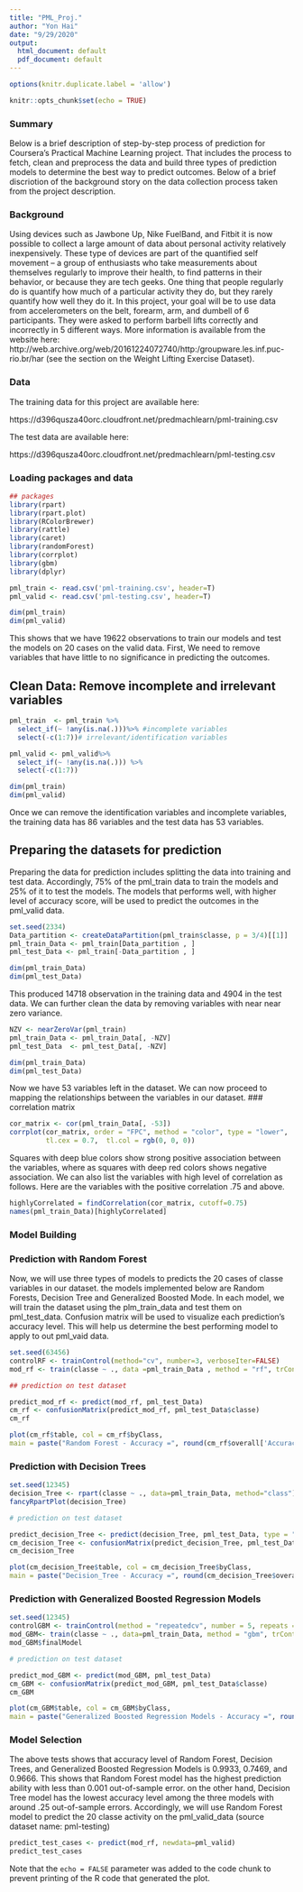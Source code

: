 ```yaml
---
title: "PML_Proj."
author: "Yon Hai"
date: "9/29/2020"
output:
  html_document: default
  pdf_document: default
---
```


```r
options(knitr.duplicate.label = 'allow')
```

```r
knitr::opts_chunk$set(echo = TRUE)
```

### Summary 

Below is a brief description of step-by-step process of prediction for Coursera's Practical Machine Learning project. That includes the process to fetch, clean and  preprocess the data and build three types of prediction models to determine the best way to predict outcomes. Below of a brief discriotion of the background story on the data collection process taken from the project description.   

### Background 

Using devices such as Jawbone Up, Nike FuelBand, and Fitbit it is now possible to collect a large amount of data about personal activity relatively inexpensively. These type of devices are part of the quantified self movement – a group of enthusiasts who take measurements about themselves regularly to improve their health, to find patterns in their behavior, or because they are tech geeks. One thing that people regularly do is quantify how much of a particular activity they do, but they rarely quantify how well they do it. In this project, your goal will be to use data from accelerometers on the belt, forearm, arm, and dumbell of 6 participants. They were asked to perform barbell lifts correctly and incorrectly in 5 different ways. More information is available from the website here: http://web.archive.org/web/20161224072740/http:/groupware.les.inf.puc-rio.br/har (see the section on the Weight Lifting Exercise Dataset).

### Data

The training data for this project are available here:

https://d396qusza40orc.cloudfront.net/predmachlearn/pml-training.csv

The test data are available here:

https://d396qusza40orc.cloudfront.net/predmachlearn/pml-testing.csv



### Loading packages and data 

```r

## packages 
library(rpart)
library(rpart.plot)
library(RColorBrewer)
library(rattle)
library(caret)
library(randomForest)
library(corrplot)
library(gbm)
library(dplyr)

pml_train <- read.csv('pml-training.csv', header=T)
pml_valid <- read.csv('pml-testing.csv', header=T)

dim(pml_train)
dim(pml_valid)

```

This shows that we have 19622 observations to train our models and test the models on 20 cases on the valid data. First, We need to remove variables that have little to no significance in predicting the outcomes. 

## Clean Data: Remove incomplete and irrelevant variables 

```r
pml_train  <- pml_train %>%
  select_if(~ !any(is.na(.)))%>% #incomplete variables 
  select(-c(1:7))# irrelevant/identification variables 

pml_valid <- pml_valid%>%
  select_if(~ !any(is.na(.))) %>%
  select(-c(1:7))

dim(pml_train)
dim(pml_valid)
```
Once we can remove the identification variables and incomplete variables, the training data has 86 variables and the test data has 53 variables. 

## Preparing the datasets for prediction

Preparing the data for prediction includes splitting the data into training and test data. Accordingly,  75% of the pml_train data to train the models and 25% of it to test the models. The models that performs well, with higher level of accuracy score, will be used to predict the outcomes in the pml_valid data. 

```r

set.seed(2334) 
Data_partition <- createDataPartition(pml_train$classe, p = 3/4)[[1]]
pml_train_Data <- pml_train[Data_partition , ]
pml_test_Data <- pml_train[-Data_partition , ]

dim(pml_train_Data)
dim(pml_test_Data)
```


This produced 14718 observation in the training data and 4904 in the test data. We can further clean the data by removing variables with near near zero variance.  

```r
NZV <- nearZeroVar(pml_train)
pml_train_Data <- pml_train_Data[, -NZV]
pml_test_Data  <- pml_test_Data[, -NZV]

dim(pml_train_Data)
dim(pml_test_Data)

```
Now we have 53 variables left in the dataset. We can now proceed to mapping the relationships between the variables in our dataset. 
### correlation matrix 

```r
cor_matrix <- cor(pml_train_Data[, -53])
corrplot(cor_matrix, order = "FPC", method = "color", type = "lower",
         tl.cex = 0.7,  tl.col = rgb(0, 0, 0))

```

Squares with deep blue colors show strong positive association between the variables, where as squares with deep red colors shows negative association. We can  also list the variables with high level of correlation as follows. Here are the variables with the positive correlation .75 and above. 

```r
highlyCorrelated = findCorrelation(cor_matrix, cutoff=0.75)
names(pml_train_Data)[highlyCorrelated]

```

### Model Building 
### Prediction with Random Forest

Now, we will use three types of models to predicts the 20 cases of classe variables in our dataset. the models implemented below are Random Forests, Decision Tree and Generalized Boosted Mode. In each model, we will train the dataset using the plm_train_data and test them on pml_test_data. Confusion matrix will be used to visualize each prediction's accuracy level. This will help us determine the best performing model to apply to out pml_vaid data. 

```r
set.seed(63456)
controlRF <- trainControl(method="cv", number=3, verboseIter=FALSE)
mod_rf <- train(classe ~ ., data =pml_train_Data , method = "rf", trControl=controlRF)

```

```r
## prediction on test dataset

predict_mod_rf <- predict(mod_rf, pml_test_Data)
cm_rf <- confusionMatrix(predict_mod_rf, pml_test_Data$classe)
cm_rf

```


```r

plot(cm_rf$table, col = cm_rf$byClass,
main = paste("Random Forest - Accuracy =", round(cm_rf$overall['Accuracy'], 4)))

``` 



### Prediction with Decision Trees

```r

set.seed(12345)
decision_Tree <- rpart(classe ~ ., data=pml_train_Data, method="class")
fancyRpartPlot(decision_Tree)


```


```r

# prediction on test dataset

predict_decision_Tree <- predict(decision_Tree, pml_test_Data, type = "class")
cm_decision_Tree <- confusionMatrix(predict_decision_Tree, pml_test_Data$classe)
cm_decision_Tree

```

```r

plot(cm_decision_Tree$table, col = cm_decision_Tree$byClass,
main = paste("Decision_Tree - Accuracy =", round(cm_decision_Tree$overall['Accuracy'], 4)))

``` 

### Prediction with Generalized Boosted Regression Models

```r

set.seed(12345)
controlGBM <- trainControl(method = "repeatedcv", number = 5, repeats = 1)
mod_GBM<- train(classe ~ ., data=pml_train_Data, method = "gbm", trControl = controlGBM, verbose = FALSE)
mod_GBM$finalModel

```


```r
# prediction on test dataset

predict_mod_GBM <- predict(mod_GBM, pml_test_Data)
cm_GBM <- confusionMatrix(predict_mod_GBM, pml_test_Data$classe)
cm_GBM

```


```r

plot(cm_GBM$table, col = cm_GBM$byClass,
main = paste("Generalized Boosted Regression Models - Accuracy =", round(cm_GBM$overall['Accuracy'], 4)))

``` 

### Model Selection  

The above tests shows that accuracy level of Random Forest, Decision Trees, and Generalized Boosted Regression Models is 0.9933, 0.7469, and 0.9666. This shows that Random Forest model has the highest prediction ability with less than 0.001 out-of-sample error. on the other hand, Decision Tree model has the lowest accuracy level among the three models with around .25 out-of-sample errors. Accordingly, we will use Random Forest model to predict the 20 classe activity on the pml_valid_data (source dataset name: pml-testing)    

```r

predict_test_cases <- predict(mod_rf, newdata=pml_valid)
predict_test_cases

```

Note that the `echo = FALSE` parameter was added to the code chunk to prevent printing of the R code that generated the plot.
